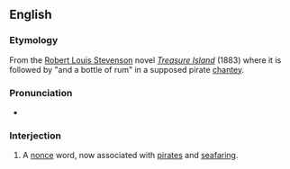 ==English==
===Etymology===
From the [[w:Robert Louis Stevenson|Robert Louis Stevenson]] novel ''[[w:Treasure Island|Treasure Island]]'' (1883) where it is followed by "and a bottle of rum" in a supposed pirate [[chantey]].

===Pronunciation===
* {{a|UK}} {{IPA|/ˈyəʊ.həʊ.həʊ/}}

===Interjection===
{{en-interj|pos=yo-ho-ho!}}

# A [[nonce]] word, now associated with [[pirate]]s and [[seafaring]].